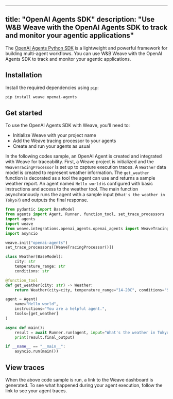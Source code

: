 ***

title: "OpenAI Agents SDK"
description: "Use W\&B Weave with the OpenAI Agents SDK to track and monitor your agentic applications"
-------------------------------------------------------------------------------------------------------

The [OpenAI Agents Python SDK](https://github.com/openai/openai-agents-python) is a lightweight and powerful framework for building multi-agent workflows. You can use W\&B Weave with the OpenAI Agents SDK to track and monitor your agentic applications.

## Installation

Install the required dependencies using `pip`:

```bash
pip install weave openai-agents
```

## Get started

To use the OpenAI Agents SDK with Weave, you'll need to:

* Initialize Weave with your project name
* Add the Weave tracing processor to your agents
* Create and run your agents as usual

In the following codes sample, an OpenAI Agent is created and integrated with Weave for traceability. First, a Weave project is initialized and the `WeaveTracingProcessor` is set up to capture execution traces. A `Weather` data model is created to represent weather information. The `get_weather` function is decorated as a tool the agent can use and returns a sample weather report. An agent named `Hello world` is configured with basic instructions and access to the weather tool. The main function asynchronously runs the agent with a sample input (`What's the weather in Tokyo?`) and outputs the final response.

```python
from pydantic import BaseModel
from agents import Agent, Runner, function_tool, set_trace_processors
import agents
import weave
from weave.integrations.openai_agents.openai_agents import WeaveTracingProcessor
import asyncio

weave.init("openai-agents")
set_trace_processors([WeaveTracingProcessor()])

class Weather(BaseModel):
    city: str
    temperature_range: str
    conditions: str

@function_tool
def get_weather(city: str) -> Weather:
    return Weather(city=city, temperature_range="14-20C", conditions="Sunny with wind.")

agent = Agent(
    name="Hello world",
    instructions="You are a helpful agent.",
    tools=[get_weather]
)

async def main():
    result = await Runner.run(agent, input="What's the weather in Tokyo?")    
    print(result.final_output)

if __name__ == "__main__":
    asyncio.run(main())
```

## View traces

When the above code sample is run, a link to the Weave dashboard is generated. To see what happened during your agent execution, follow the link to see your agent traces.
